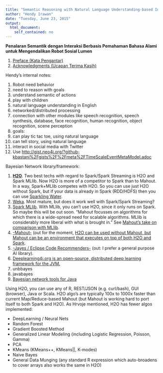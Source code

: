 ```yaml
---
title: "Semantic Reasoning with Natural Language Understanding-based Interaction for Controlling Lumen Social Robot"
author: "Hendy Irawan"
date: "Tuesday, June 23, 2015"
output:
  html_document:
    self_contained: no
---
```


**Penalaran Semantik dengan Interaksi Berbasis Pemahaman Bahasa Alami untuk Mengendalikan Robot Sosial Lumen**

1. [Preface (Kata Pengantar)](chapter1.html)
2. [Acknowledgments (Ucapan Terima Kasih)](acknowledgments.html)

Hendy's internal notes:

1. Robot need behavior
2. need to reason with goals
3. understand semantic of actions
4. play with children
5. natural language understanding in English
6. networked/distributed processing
7. connection with other modules like speech recognition, speech synthesis, database, face recognition, human recognition, object recognition, scene perception
8. goals:
1. can play tic tac toe, using natural language
2. can tell story, using natural language
9. interact in social media with Twitter
10. Use [http://gist.neo4j.org/?github-kbastani%2Fgists%2F%2Fmeta%2FTimeScaleEventMetaModel.adoc](Kenny Bastani's Time scale event meta model)

Bayesian Network library/framework:

1. [**H2O**](http://h2o.ai/). Two best techs with regard to Spark/Spark Streaming is H2O and Spark MLlib. Now H2O is more of a competitor to Spark than to Mahout. In a way, Spark+MLlib competes with H2O. So you can use just H2O without Spark, but if your data is already in Spark (RDD/HDFS) then you can use [Sparkling Water](https://databricks.com/blog/2014/06/30/sparkling-water-h20-spark.html).
2. [Weka](http://www.cs.waikato.ac.nz/ml/index.html). Most mature, but does it work well with Spark/Spark Streaming?
3. [Spark MLlib](https://spark.apache.org/mllib/). With MLlib, you can't use H2O, since it only runs on Spark. So maybe this will be out soon. "Mahout focusses on algorithms for which there is a wide-spread need for scalable algorithms.  MLlib is considerably more liberal with what is brought in." See [Mahout's take on comparison with MLlib](http://www.weatheringthroughtechdays.com/2015/04/mahout-010x-first-mahout-release-as.html).
4. [-Mahout-](http://mahout.apache.org) (out for the moment, [H2O can be used without Mahout, but Mahout can be an environment that executes on top of both H2O and Spark](https://www.quora.com/How-is-0xdatas-H2O-different-from-Apache-Mahout/answer/Cliff-Click-1).
5. [-Jayes / Eclipse Code Recommenders-](https://www.eclipse.org/recommenders/jayes/) (out: I prefer a general purpose AI library).
6. [Deeplearning4j.org is an open-source, distributed deep learning framework for the JVM.](http://deeplearning4j.org/)
7. unbbayes
8. javabayes
9. [Bayesian network tools for Java](http://bnj.sourceforge.net/)

Using H2O, you can use any of R, REST/JSON (e.g. curl/bash), GUI (browser), Java or Scala.  H2O algo's are typically 100x to 1000x faster than current Map/Reduce-based Mahout (but Mahout is working hard to port itself to both Spark and H2O).  As Hrvoje mentioned, H2O has fewer algos implemented:

* DeepLearning / Neural Nets
* Random Forest
* Gradient Boosted Method
* Generalized Linear Modeling (including Logistic Regression, Poisson, Gamma)
* PCA
* KMeans (KMeans++, KMeans||, K-modes)
* Naive Bayes
* General Data Munging (any standard R expression which auto-broadens to cover arrays also works the same in H2O)
